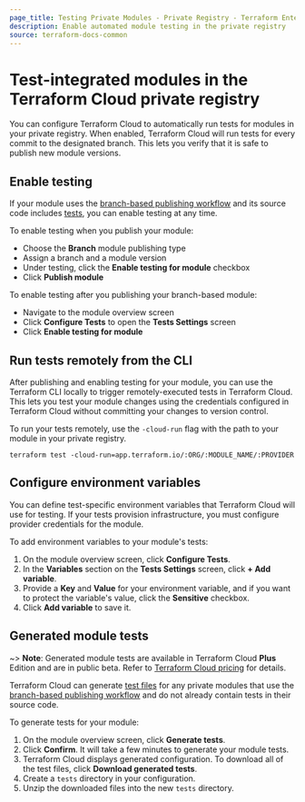 ```yaml
---
page_title: Testing Private Modules - Private Registry - Terraform Enterprise
description: Enable automated module testing in the private registry
source: terraform-docs-common
---
```


# Test-integrated modules in the Terraform Cloud private registry

You can configure Terraform Cloud to automatically run tests for modules in your private registry. When enabled, Terraform Cloud will run tests for every commit to the designated branch. This lets you verify that it is safe to publish new module versions.

## Enable testing

If your module uses the [branch-based publishing workflow](/terraform/enterprise/registry/publish-modules#branch-based-publishing) and its source code includes [tests](/terraform/language/v1.6.x/tests), you can enable testing at any time.

To enable testing when you publish your module:

-   Choose the **Branch** module publishing type
-   Assign a branch and a module version
-   Under testing, click the **Enable testing for module** checkbox
-   Click **Publish module**

To enable testing after you publishing your branch-based module:

-   Navigate to the module overview screen
-   Click **Configure Tests** to open the **Tests Settings** screen
-   Click **Enable testing for module**

## Run tests remotely from the CLI

After publishing and enabling testing for your module, you can use the Terraform CLI locally to trigger remotely-executed tests in Terraform Cloud. This lets you test your module changes using the credentials configured in Terraform Cloud without committing your changes to version control. 

To run your tests remotely, use the `-cloud-run` flag with the path to your module in your private registry. 

```shell
terraform test -cloud-run=app.terraform.io/:ORG/:MODULE_NAME/:PROVIDER
```

## Configure environment variables

You can define test-specific environment variables that Terraform Cloud will use for testing. If your tests provision infrastructure, you must configure provider credentials for the module.  

To add environment variables to your module's tests:

1.  On the module overview screen, click **Configure Tests**. 
2.  In the **Variables** section on the **Tests Settings** screen, click **+ Add variable**. 
3.  Provide a **Key** and **Value** for your environment variable, and if you want to protect the variable's value, click the **Sensitive** checkbox. 
4.  Click **Add variable** to save it.

<!-- BEGIN: TFC:only name:generate-module-tests -->

## Generated module tests

~> **Note**: Generated module tests are available in Terraform Cloud **Plus** Edition and are in public beta. Refer to [Terraform Cloud pricing](https://www.hashicorp.com/products/terraform/pricing) for details.

Terraform Cloud can generate [test files](/terraform/language/tests) for any private modules that use the [branch-based publishing workflow](/terraform/enterprise/registry/publish-modules#branch-based-publishing) and do not already contain tests in their source code. 

To generate tests for your module:

1.  On the module overview screen, click **Generate tests**.
2.  Click **Confirm**. It will take a few minutes to generate your module tests.
3.  Terraform Cloud displays generated configuration. To download all of the test files, click **Download generated tests**.
4.  Create a `tests` directory in your configuration.
5.  Unzip the downloaded files into the new `tests` directory.

<!-- END: TFC:only name:generate-module-tests -->
